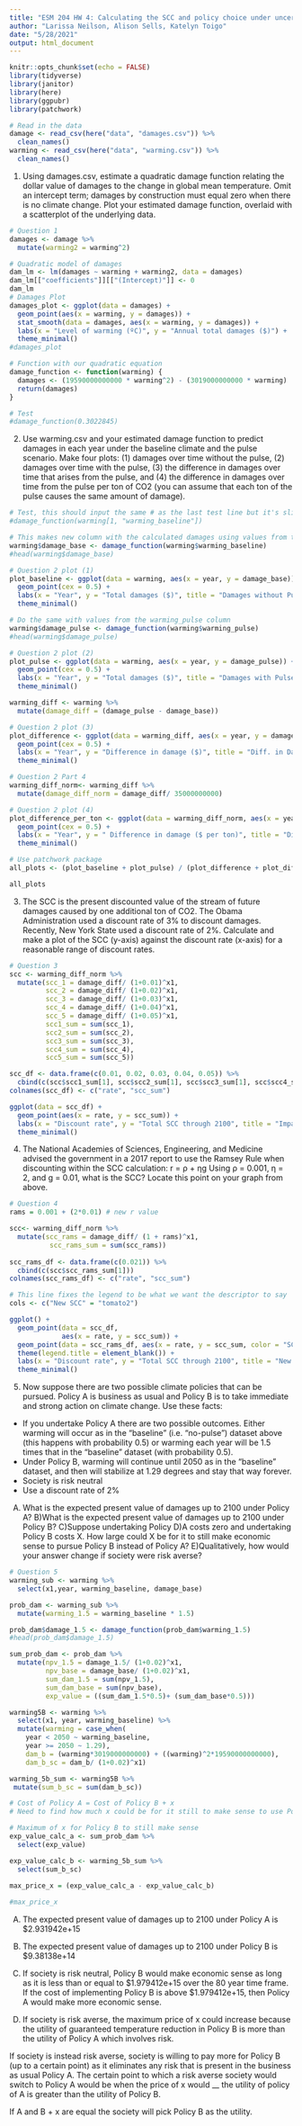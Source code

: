 ```yaml
---
title: "ESM 204 HW 4: Calculating the SCC and policy choice under uncertainty"
author: "Larissa Neilson, Alison Sells, Katelyn Toigo"
date: "5/28/2021"
output: html_document
---
```


```r
knitr::opts_chunk$set(echo = FALSE)
library(tidyverse)
library(janitor)
library(here)
library(ggpubr)
library(patchwork)
```

```r
# Read in the data
damage <- read_csv(here("data", "damages.csv")) %>% 
  clean_names()
warming <- read_csv(here("data", "warming.csv")) %>% 
  clean_names()
```

1. Using damages.csv, estimate a quadratic damage function relating the dollar value of damages to the change in global mean temperature. Omit an intercept term; damages by construction must equal zero when there is no climate change. Plot your estimated damage function, overlaid with a scatterplot of the underlying data.

```r
# Question 1
damages <- damage %>%
  mutate(warming2 = warming^2)

# Quadratic model of damages
dam_lm <- lm(damages ~ warming + warming2, data = damages)
dam_lm[["coefficients"]][["(Intercept)"]] <- 0
dam_lm
# Damages Plot
damages_plot <- ggplot(data = damages) +
  geom_point(aes(x = warming, y = damages)) +
  stat_smooth(data = damages, aes(x = warming, y = damages)) +
  labs(x = "Level of warming (ºC)", y = "Annual total damages ($)") +
  theme_minimal()
#damages_plot
```

```r
# Function with our quadratic equation
damage_function <- function(warming) {
  damages <- (19590000000000 * warming^2) - (3019000000000 * warming)
  return(damages)
}

# Test
#damage_function(0.3022845)
```

2. Use warming.csv and your estimated damage function to predict damages in each year under the baseline climate and the pulse scenario. Make four plots: (1) damages over time without the pulse, (2) damages over time with the pulse, (3) the difference in damages over time that arises from the pulse, and (4) the difference in damages over time from the pulse per ton of CO2 (you can assume that each ton of the pulse causes the same amount of damage).

```r
# Test, this should input the same # as the last test line but it's slightly off?
#damage_function(warming[1, "warming_baseline"])

# This makes new column with the calculated damages using values from the warming_baseline column
warming$damage_base <- damage_function(warming$warming_baseline)
#head(warming$damage_base)

# Question 2 plot (1)
plot_baseline <- ggplot(data = warming, aes(x = year, y = damage_base)) +
  geom_point(cex = 0.5) +
  labs(x = "Year", y = "Total damages ($)", title = "Damages without Pulse") +
  theme_minimal()

# Do the same with values from the warming_pulse column
warming$damage_pulse <- damage_function(warming$warming_pulse)
#head(warming$damage_pulse)

# Question 2 plot (2)
plot_pulse <- ggplot(data = warming, aes(x = year, y = damage_pulse)) +
  geom_point(cex = 0.5) +
  labs(x = "Year", y = "Total damages ($)", title = "Damages with Pulse") +
  theme_minimal()
```

```r
warming_diff <- warming %>% 
  mutate(damage_diff = (damage_pulse - damage_base))

# Question 2 plot (3)
plot_difference <- ggplot(data = warming_diff, aes(x = year, y = damage_diff)) +
  geom_point(cex = 0.5) +
  labs(x = "Year", y = "Difference in damage ($)", title = "Diff. in Damages with Pulse") +
  theme_minimal()
```

```r
# Question 2 Part 4
warming_diff_norm<- warming_diff %>% 
  mutate(damage_diff_norm = damage_diff/ 35000000000)

# Question 2 plot (4)
plot_difference_per_ton <- ggplot(data = warming_diff_norm, aes(x = year, y = damage_diff_norm)) +
  geom_point(cex = 0.5) +
  labs(x = "Year", y = " Difference in damage ($ per ton)", title = "Diff. in Dmg. with Pulse/ton of CO2") +
  theme_minimal()
```

```r
# Use patchwork package
all_plots <- (plot_baseline + plot_pulse) / (plot_difference + plot_difference_per_ton)

all_plots
```

3. The SCC is the present discounted value of the stream of future damages caused by one additional ton of CO2. The Obama Administration used a discount rate of 3% to discount damages. Recently, New York State used a discount rate of 2%. Calculate and make a plot of the SCC (y-axis) against the discount rate (x-axis) for a reasonable range of discount rates.

```r
# Question 3
scc <- warming_diff_norm %>% 
  mutate(scc_1 = damage_diff/ (1+0.01)^x1,
         scc_2 = damage_diff/ (1+0.02)^x1,
         scc_3 = damage_diff/ (1+0.03)^x1,
         scc_4 = damage_diff/ (1+0.04)^x1,
         scc_5 = damage_diff/ (1+0.05)^x1,
         scc1_sum = sum(scc_1),
         scc2_sum = sum(scc_2),
         scc3_sum = sum(scc_3),
         scc4_sum = sum(scc_4),
         scc5_sum = sum(scc_5)) 

scc_df <- data.frame(c(0.01, 0.02, 0.03, 0.04, 0.05)) %>%
  cbind(c(scc$scc1_sum[1], scc$scc2_sum[1], scc$scc3_sum[1], scc$scc4_sum[1], scc$scc5_sum[1]))
colnames(scc_df) <- c("rate", "scc_sum")
```

```r
ggplot(data = scc_df) +
  geom_point(aes(x = rate, y = scc_sum)) +
  labs(x = "Discount rate", y = "Total SCC through 2100", title = "Impact of discount rates on the SCC") +
  theme_minimal()
```

4. The National Academies of Sciences, Engineering, and Medicine advised the government in a 2017 report to use the Ramsey Rule when discounting within the SCC calculation:
r = ρ + ηg
Using ρ = 0.001, η = 2, and g = 0.01, what is the SCC? Locate this point on your graph from above.

```r
# Question 4
rams = 0.001 + (2*0.01) # new r value

scc<- warming_diff_norm %>% 
  mutate(scc_rams = damage_diff/ (1 + rams)^x1,
          scc_rams_sum = sum(scc_rams))
         
scc_rams_df <- data.frame(c(0.021)) %>%
  cbind(c(scc$scc_rams_sum[1]))
colnames(scc_rams_df) <- c("rate", "scc_sum")
```

```r
# This line fixes the legend to be what we want the descriptor to say
cols <- c("New SCC" = "tomato2")

ggplot() +
  geom_point(data = scc_df,
             aes(x = rate, y = scc_sum)) +
  geom_point(data = scc_rams_df, aes(x = rate, y = scc_sum, color = "SCC Given the Conditions")) +
  theme(legend.title = element_blank()) +
  labs(x = "Discount rate", y = "Total SCC through 2100", title = "New SCC Given the Conditions") +
  theme_minimal()
```

5. Now suppose there are two possible climate policies that can be pursued. Policy A is business as usual and Policy B is to take immediate and strong action on climate change. Use these facts:
- If you undertake Policy A there are two possible outcomes. Either warming will occur as in the “baseline” (i.e. “no-pulse”) dataset above (this happens with probability 0.5) or warming each year will be 1.5 times that in the “baseline” dataset (with probability 0.5).
- Under Policy B, warming will continue until 2050 as in the “baseline” dataset, and then will stabilize at 1.29 degrees and stay that way forever.
- Society is risk neutral
- Use a discount rate of 2%

A) What is the expected present value of damages up to 2100 under Policy A?
B)What is the expected present value of damages up to 2100 under Policy B? 
C)Suppose undertaking Policy
D)A costs zero and undertaking Policy B costs X. How large could X be for it to still make
economic sense to pursue Policy B instead of Policy A? 
E)Qualitatively, how would your answer change if society were risk averse?

```r
# Question 5
warming_sub <- warming %>% 
  select(x1,year, warming_baseline, damage_base) 

prob_dam <- warming_sub %>% 
  mutate(warming_1.5 = warming_baseline * 1.5)

prob_dam$damage_1.5 <- damage_function(prob_dam$warming_1.5)
#head(prob_dam$damage_1.5)

sum_prob_dam <- prob_dam %>% 
  mutate(npv_1.5 = damage_1.5/ (1+0.02)^x1,
         npv_base = damage_base/ (1+0.02)^x1,
         sum_dam_1.5 = sum(npv_1.5), 
         sum_dam_base = sum(npv_base),
         exp_value = ((sum_dam_1.5*0.5)+ (sum_dam_base*0.5)))
```

```r
warming5B <- warming %>% 
  select(x1, year, warming_baseline) %>% 
  mutate(warming = case_when(
    year < 2050 ~ warming_baseline,
    year >= 2050 ~ 1.29),
    dam_b = (warming*3019000000000) + ((warming)^2*19590000000000),
    dam_b_sc = dam_b/ (1+0.02)^x1)

warming_5b_sum <- warming5B %>%  
 mutate(sum_b_sc = sum(dam_b_sc))
```

```r
# Cost of Policy A = Cost of Policy B + x 
# Need to find how much x could be for it still to make sense to use Policy B

# Maximum of x for Policy B to still make sense
exp_value_calc_a <- sum_prob_dam %>% 
  select(exp_value)

exp_value_calc_b <- warming_5b_sum %>% 
  select(sum_b_sc)

max_price_x = (exp_value_calc_a - exp_value_calc_b)
 
#max_price_x
```
A) The expected present value of damages up to 2100 under Policy A is $2.931942e+15

B) The expected present value of damages up to 2100 under Policy B is $9.38138e+14

C) If society is risk neutral, Policy B would make economic sense as long as it is less than or equal to $1.979412e+15 over the 80 year time frame. If the cost of implementing Policy B is above $1.979412e+15, then Policy A would make more economic sense.

D) If society is risk averse, the maximum price of x could increase because the utility of guaranteed temperature reduction in Policy B is more than the utility of Policy A which involves risk.

If society is instead risk averse, society is willing to pay more for Policy B (up to a certain point) as it eliminates any risk that is present in the business as usual Policy A. The certain point to which a risk averse society would switch to Policy A would be when the price of x would __ the utility of policy of A is greater than the utility of Policy B.

If A and B + x are equal the society will pick Policy B as the utility.

